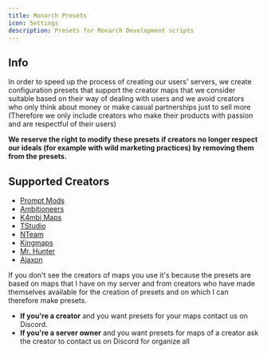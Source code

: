 ---
title: Monarch Presets
icon: Settings
description: Presets for Monarch Development scripts
---

## Info
In order to speed up the process of creating our users' servers, we create configuration presets that support the creator maps that we consider suitable based on their way of dealing with users and we avoid creators who only think about money or make casual partnerships just to sell more (Therefore we only include creators who make their products with passion and are respectful of their users)

**We reserve the right to modify these presets if creators no longer respect our ideals (for example with wild marketing practices) by removing them from the presets.**

## Supported Creators
- [Prompt Mods](https://fivem.prompt-mods.com/)
- [Ambitioneers](https://ambitioneers.tebex.io/)
- [K4mbi Maps](https://k4mb1maps.com/)
- [TStudio](https://turbosaif.tebex.io/)
- [NTeam](https://nteamdev.tebex.io/)
- [Kingmaps](https://kingmaps.net/)
- [Mr. Hunter](https://mrhunter.tebex.io/)
- [Ajaxon](https://ajaxon.tebex.io/)

If you don't see the creators of maps you use it's because the presets are based on maps that I have on my server and from creators who have made themselves available for the creation of presets and on which I can therefore make presets.
- **If you're a creator** and you want presets for your maps contact us on Discord.
- **If you're a server owner** and you want presets for maps of a creator ask the creator to contact us on Discord for organize all
